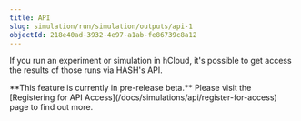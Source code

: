 ```yaml
---
title: API
slug: simulation/run/simulation/outputs/api-1
objectId: 218e40ad-3932-4e97-a1ab-fe86739c8a12
---
```


If you run an experiment or simulation in hCloud, it's possible to get access the results of those runs via HASH's API.

<Hint style="info">
  **This feature is currently in pre-release beta.** Please visit the
  [Registering for API Access](/docs/simulations/api/register-for-access) page
  to find out more.
</Hint>
